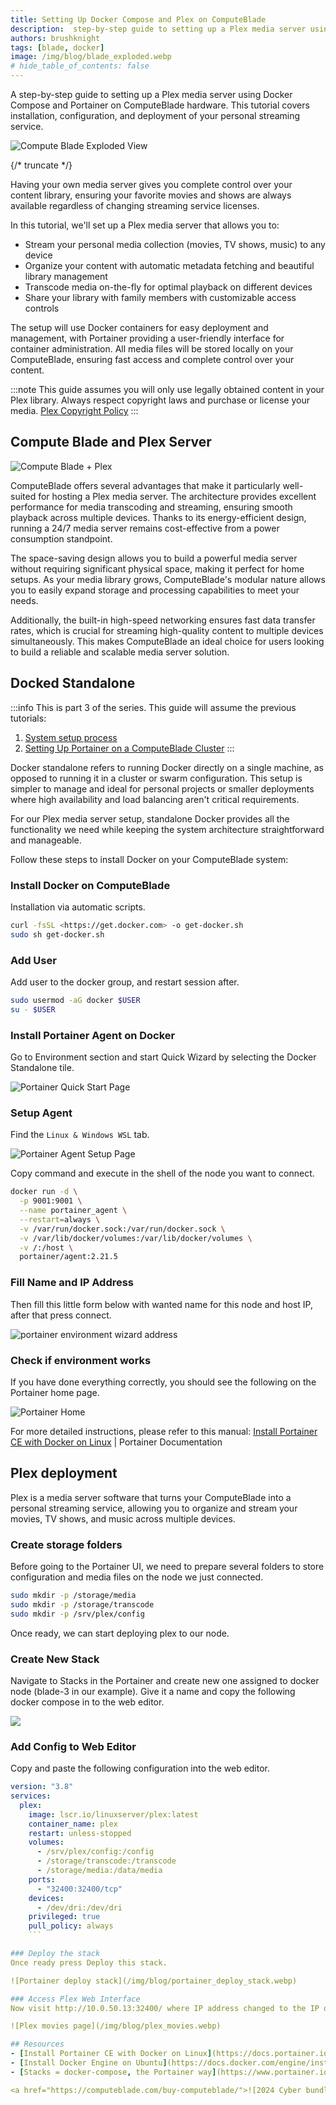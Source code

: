 ```yaml
---
title: Setting Up Docker Compose and Plex on ComputeBlade
description:  step-by-step guide to setting up a Plex media server using Docker Compose and Portainer on ComputeBlade hardware.
authors: brushknight
tags: [blade, docker]
image: /img/blog/blade_exploded.webp
# hide_table_of_contents: false
---
```


A step-by-step guide to setting up a Plex media server using Docker Compose and Portainer on ComputeBlade hardware. This tutorial covers installation, configuration, and deployment of your personal streaming service.

![Compute Blade Exploded View](/img/blog/blade_exploded.webp)

{/* truncate */}

Having your own media server gives you complete control over your content library, ensuring your favorite movies and shows are always available regardless of changing streaming service licenses.

In this tutorial, we'll set up a Plex media server that allows you to:

- Stream your personal media collection (movies, TV shows, music) to any device
- Organize your content with automatic metadata fetching and beautiful library management
- Transcode media on-the-fly for optimal playback on different devices
- Share your library with family members with customizable access controls

The setup will use Docker containers for easy deployment and management, with Portainer providing a user-friendly interface for container administration. All media files will be stored locally on your ComputeBlade, ensuring fast access and complete control over your content.

:::note
This guide assumes you will only use legally obtained content in your Plex library. Always respect copyright laws and purchase or license your media. [Plex Copyright Policy](https://www.plex.tv/about/privacy-legal/plex-copyright-policy/)
:::


## Compute Blade and Plex Server

![Compute Blade + Plex](/img/blog/blade_plus_plex.webp)

ComputeBlade offers several advantages that make it particularly well-suited for hosting a Plex media server. The architecture provides excellent performance for media transcoding and streaming, ensuring smooth playback across multiple devices. Thanks to its energy-efficient design, running a 24/7 media server remains cost-effective from a power consumption standpoint.

The space-saving design allows you to build a powerful media server without requiring significant physical space, making it perfect for home setups. As your media library grows, ComputeBlade's modular nature allows you to easily expand storage and processing capabilities to meet your needs.

Additionally, the built-in high-speed networking ensures fast data transfer rates, which is crucial for streaming high-quality content to multiple devices simultaneously. This makes ComputeBlade an ideal choice for users looking to build a reliable and scalable media server solution.

## Docked Standalone

:::info
This is part 3 of the series. This guide will assume the previous tutorials:

1. [System setup process](/blog/2024/12/22/System%20setup%20process)
2. [Setting Up Portainer on a ComputeBlade Cluster](/blog/2024/12/23/setting_portainer_cluster)
:::

Docker standalone refers to running Docker directly on a single machine, as opposed to running it in a cluster or swarm configuration. This setup is simpler to manage and ideal for personal projects or smaller deployments where high availability and load balancing aren't critical requirements.

For our Plex media server setup, standalone Docker provides all the functionality we need while keeping the system architecture straightforward and manageable.

Follow these steps to install Docker on your ComputeBlade system:

### Install Docker on ComputeBlade

Installation via automatic scripts.

```bash
curl -fsSL <https://get.docker.com> -o get-docker.sh
sudo sh get-docker.sh
```

### Add User
Add user to the docker group, and restart session after.

```bash
sudo usermod -aG docker $USER
su - $USER
```

### Install Portainer Agent on Docker

Go to Environment section and start Quick Wizard by selecting the Docker Standalone tile.

![Portainer Quick Start Page](/img/blog/portainer_quick_setup.webp)

### Setup Agent

Find the `Linux & Windows WSL` tab.

![Portainer Agent Setup Page](/img/blog/portainer_environment_wizard.webp)

Copy command and execute in the shell of the node you want to connect.

```bash
docker run -d \
  -p 9001:9001 \
  --name portainer_agent \
  --restart=always \
  -v /var/run/docker.sock:/var/run/docker.sock \
  -v /var/lib/docker/volumes:/var/lib/docker/volumes \
  -v /:/host \
  portainer/agent:2.21.5
```

### Fill Name and IP Address

Then fill this little form below with wanted name for this node and host IP, after that press connect.

![portainer environment wizard address](/img/blog/portainer_environment_wizard_address.webp)

### Check if environment works
If you have done everything correctly, you should see the following on the Portainer home page.

![Portainer Home](/img/blog/portainer_home.webp)

For more detailed instructions, please refer to this manual:
[Install Portainer CE with Docker on Linux](https://docs.portainer.io/start/install-ce/server/docker/linux) | Portainer Documentation

## Plex deployment

Plex is a media server software that turns your ComputeBlade into a personal streaming service, allowing you to organize and stream your movies, TV shows, and music across multiple devices.

### Create storage folders

Before going to the Portainer UI, we need to prepare several folders to store configuration and media files on the node we just connected.

```bash
sudo mkdir -p /storage/media
sudo mkdir -p /storage/transcode
sudo mkdir -p /srv/plex/config
```

Once ready, we can start deploying plex to our node.

### Create New Stack
Navigate to Stacks in the Portainer and create new one assigned to docker node (blade-3 in our example). Give it a name and copy the following docker compose in to the web editor.

![](/img/blog/portainer_create_stack.webp)

### Add Config to Web Editor

Copy and paste the following configuration into the web editor.

```yaml
version: "3.8"
services:
  plex:
    image: lscr.io/linuxserver/plex:latest
    container_name: plex
    restart: unless-stopped
    volumes:
      - /srv/plex/config:/config
      - /storage/transcode:/transcode
      - /storage/media:/data/media
    ports:
      - "32400:32400/tcp"
    devices:
      - /dev/dri:/dev/dri
    privileged: true
    pull_policy: always
    ```

### Deploy the stack
Once ready press Deploy this stack.

![Portainer deploy stack](/img/blog/portainer_deploy_stack.webp)

### Access Plex Web Interface
Now visit http://10.0.50.13:32400/ where IP address changed to the IP of the node. Once you add movies to your collection, it will look like this.

![Plex movies page](/img/blog/plex_movies.webp)

## Resources
- [Install Portainer CE with Docker on Linux](https://docs.portainer.io/start/install-ce/server/docker/linux) | Portainer Documentation
- [Install Docker Engine on Ubuntu](https://docs.docker.com/engine/install/ubuntu/) | Dockerdocs
- [Stacks = docker-compose, the Portainer way](https://www.portainer.io/blog/stacks-docker-compose-the-portainer-way) | Portainer.io

<a href="https://computeblade.com/buy-computeblade/">![2024 Cyber bundle ad](/img/blog/2024_cyber_x_mas.webp)</a>
